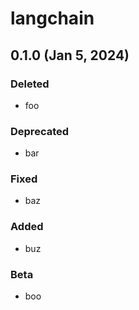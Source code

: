 # langchain

## 0.1.0 (Jan 5, 2024)

### Deleted

- foo

### Deprecated

- bar

### Fixed

- baz

### Added

- buz

### Beta

- boo